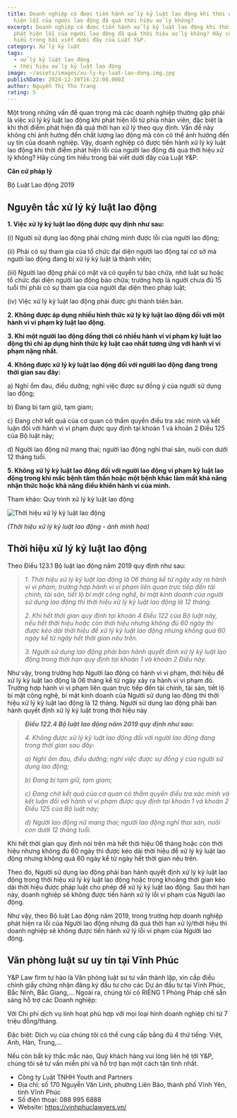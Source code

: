 ```yaml
---
title: Doanh nghiệp có được tiến hành xử lý kỷ luật lao động khi thời điểm phát
  hiện lỗi của người lao động đã quá thời hiệu xử lý không?
excerpt: Doanh nghiệp có được tiến hành xử lý kỷ luật lao động khi thời điểm
  phát hiện lỗi của người lao động đã quá thời hiệu xử lý không? Hãy cùng tìm
  hiểu trong bài viết dưới đây của Luật Y&P.
category: Xử lý kỷ luật
tags:
  - xử lý kỷ luật lao động
  - thời hiệu xử lý kỷ luật lao động
image: ~/assets/images/xu-ly-ky-luat-lao-dong.img.jpg
publishDate: 2024-12-30T16:22:00.000Z
author: Nguyễn Thị Thu Trang
rating: 5
---
```

Một trong những vấn đề quan trọng mà các doanh nghiệp thường gặp phải là việc xử lý kỷ luật lao động khi phát hiện lỗi từ phía nhân viên, đặc biệt là khi thời điểm phát hiện đã quá thời hạn xử lý theo quy định. Vấn đề này không chỉ ảnh hưởng đến chất lượng lao động mà còn có thể ảnh hưởng đến uy tín của doanh nghiệp. Vậy, doanh nghiệp có được tiến hành xử lý kỷ luật lao động khi thời điểm phát hiện lỗi của người lao động đã quá thời hiệu xử lý không? Hãy cùng tìm hiểu trong bài viết dưới đây của Luật Y&P.

**Căn cứ pháp lý**

Bộ Luật Lao động 2019

## Nguyên tắc xử lý kỷ luật lao động

**1. Việc xử lý kỷ luật lao động được quy định như sau:**

(i) Người sử dụng lao động phải chứng minh được lỗi của người lao động;

(ii) Phải có sự tham gia của tổ chức đại diện người lao động tại cơ sở mà người lao động đang bị xử lý kỷ luật là thành viên;

(iii) Người lao động phải có mặt và có quyền tự bào chữa, nhờ luật sư hoặc tổ chức đại diện người lao động bào chữa; trường hợp là người chưa đủ 15 tuổi thì phải có sự tham gia của người đại diện theo pháp luật;

(iv) Việc xử lý kỷ luật lao động phải được ghi thành biên bản.

**2. Không được áp dụng nhiều hình thức xử lý kỷ luật lao động đối với một hành vi vi phạm kỷ luật lao động.**

**3. Khi một người lao động đồng thời có nhiều hành vi vi phạm kỷ luật lao động thì chỉ áp dụng hình thức kỷ luật cao nhất tương ứng với hành vi vi phạm nặng nhất.**

**4. Không được xử lý kỷ luật lao động đối với người lao động đang trong thời gian sau đây:**

a) Nghỉ ốm đau, điều dưỡng; nghỉ việc được sự đồng ý của người sử dụng lao động;

b) Đang bị tạm giữ, tạm giam;

c) Đang chờ kết quả của cơ quan có thẩm quyền điều tra xác minh và kết luận đối với hành vi vi phạm được quy định tại khoản 1 và khoản 2 Điều 125 của Bộ luật này;

d) Người lao động nữ mang thai; người lao động nghỉ thai sản, nuôi con dưới 12 tháng tuổi.

**5. Không xử lý kỷ luật lao động đối với người lao động vi phạm kỷ luật lao động trong khi mắc bệnh tâm thần hoặc một bệnh khác làm mất khả năng nhận thức hoặc khả năng điều khiển hành vi của mình.**

Tham khảo: Quy trình xử lý kỷ luật lao động

![Thời hiệu xử lý kỷ luật lao động ](~/assets/images/thoi-hieu-xu-ly-ky-luat-lao-dong.-img.jpg "Thời hiệu xử lý kỷ luật lao động ")

*(Thời hiệu xử lý kỷ luật lao động - ảnh minh họa)*

## Thời hiệu xử lý kỷ luật lao động

Theo Điều 123.1 Bộ luật lao động năm 2019 quy định như sau:

> *1. Thời hiệu xử lý kỷ luật lao động là 06 tháng kể từ ngày xảy ra hành vi vi phạm; trường hợp hành vi vi phạm liên quan trực tiếp đến tài chính, tài sản, tiết lộ bí mật công nghệ, bí mật kinh doanh của người sử dụng lao động thì thời hiệu xử lý kỷ luật lao động là 12 tháng.*
>
> *2. Khi hết thời gian quy định tại khoản 4 Điều 122 của Bộ luật này, nếu hết thời hiệu hoặc còn thời hiệu nhưng không đủ 60 ngày thì được kéo dài thời hiệu để xử lý kỷ luật lao động nhưng không quá 60 ngày kể từ ngày hết thời gian nêu trên.*
>
> *3. Người sử dụng lao động phải ban hành quyết định xử lý kỷ luật lao động trong thời hạn quy định tại khoản 1 và khoản 2 Điều này.*

Như vậy, trong trường hợp Người lao động có hành vi vi phạm, thời hiệu để xử lý kỷ luật lao động là 06 tháng kể từ ngày xảy ra hành vi vi phạm đó. Trường hợp hành vi vi phạm liên quan trực tiếp đến tài chính, tài sản, tiết lộ bí mật công nghệ, bí mật kinh doanh của Người sử dụng lao động thì thời hiệu xử lý kỷ luật lao động là 12 tháng. Người sử dụng lao động phải ban hành quyết định xử lý kỷ luật trong thời hiệu này

> ***Điều 122.4 Bộ luật lao động năm 2019 quy định như sau:***
>
> *4. Không được xử lý kỷ luật lao động đối với người lao động đang trong thời gian sau đây:*
>
> *a) Nghỉ ốm đau, điều dưỡng; nghỉ việc được sự đồng ý của người sử dụng lao động;*
>
> *b) Đang bị tạm giữ, tạm giam;*
>
> *c) Đang chờ kết quả của cơ quan có thẩm quyền điều tra xác minh và kết luận đối với hành vi vi phạm được quy định tại khoản 1 và khoản 2 Điều 125 của Bộ luật này;*
>
> *d) Người lao động nữ mang thai; người lao động nghỉ thai sản, nuôi con dưới 12 tháng tuổi.*

Khi hết thời gian quy định nói trên mà hết thời hiệu 06 tháng hoặc còn thời hiệu nhưng không đủ 60 ngày thì được kéo dài thời hiệu để xử lý kỷ luật lao động nhưng không quá 60 ngày kể từ ngày hết thời gian nêu trên.

Theo đó, Người sử dụng lao động phải ban hành quyết định xử lý kỷ luật lao động trong thời hiệu xử lý kỷ luật lao động hoặc trong khoảng thời gian kéo dài thời hiệu được pháp luật cho phép để xử lý kỷ luật lao động. Sau thời hạn này, doanh nghiệp sẽ không được tiến hành xử lý lỗi vi phạm của Người lao động.

Như vậy, theo Bộ luật Lao động năm 2019, trong trường hợp doanh nghiệp phát hiện ra lỗi của Người lao động nhưng đã quá thời hạn xử lý/thời hiệu thì doanh nghiệp sẽ không được tiến hành xử lý lỗi vi phạm của Người lao động.

## Văn phòng luật sư uy tín tại Vĩnh Phúc

Y&P Law firm tự hào là Văn phòng luật sư tư vấn thành lập, xin cấp điều chỉnh giấy chứng nhận đăng ký đầu tư cho các Dự án đầu tư tại Vĩnh Phúc, Bắc Ninh, Bắc Giang,… Ngoài ra, chúng tôi có RIÊNG 1 Phòng Pháp chế sẵn sàng hỗ trợ các Doanh nghiệp:

Với Chi phí dịch vụ linh hoạt phù hợp với mọi loại hình doanh nghiệp chỉ từ 7 triệu đồng/tháng.

Đặc biệt: Dịch vụ của chúng tôi có thể cung cấp bằng đủ 4 thứ tiếng: Việt, Anh, Hàn, Trung,…

Nếu còn bất kỳ thắc mắc nào, Quý khách hàng vui lòng liên hệ tới Y&P, chúng tôi sẽ tư vấn miễn phí và hỗ trợ bạn một cách tận tình nhất.

* Công ty Luật TNHH Youth and Partners
* Địa chỉ: số 170 Nguyễn Văn Linh, phường Liên Bảo, thành phố Vĩnh Yên, tỉnh Vĩnh Phúc
* Số điện thoại: 088 995 6888
* Website: https://vinhphuclawyers.vn/
